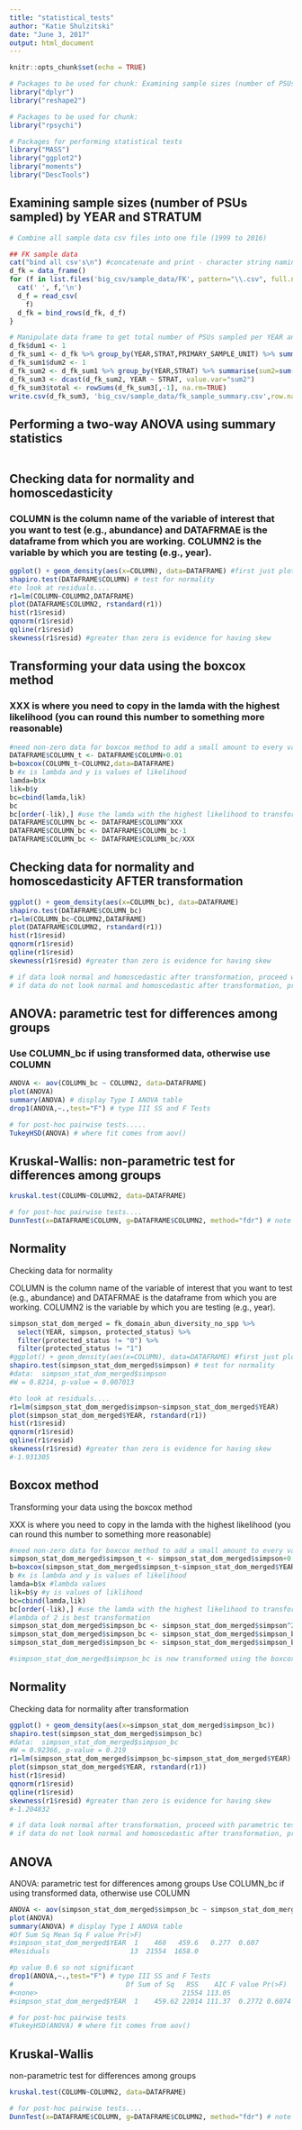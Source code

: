 ```yaml
---
title: "statistical_tests"
author: "Katie Shulzitski"
date: "June 3, 2017"
output: html_document
---
```


```r
knitr::opts_chunk$set(echo = TRUE)

# Packages to be used for chunk: Examining sample sizes (number of PSUs sampled) by YEAR and STRATUM
library("dplyr")
library("reshape2")

# Packages to be used for chunk: 
library("rpsychi")

# Packages for performing statistical tests
library("MASS")
library("ggplot2")
library("moments")
library("DescTools")

```

## Examining sample sizes (number of PSUs sampled) by YEAR and STRATUM

```r

# Combine all sample data csv files into one file (1999 to 2016)

## FK sample data
cat("bind all csv's\n") #concatenate and print - character string naming the file to print to
d_fk = data_frame()
for (f in list.files('big_csv/sample_data/FK', pattern="\\.csv", full.names=T)){
  cat(' ', f,'\n')
  d_f = read_csv(
    f) 
  d_fk = bind_rows(d_fk, d_f)
} 

# Manipulate data frame to get total number of PSUs sampled per YEAR and STRATUM and also get total PSUs sampled for each YEAR
d_fk$dum1 <- 1 
d_fk_sum1 <- d_fk %>% group_by(YEAR,STRAT,PRIMARY_SAMPLE_UNIT) %>% summarise(sum1=sum(dum1))
d_fk_sum1$dum2 <- 1
d_fk_sum2 <- d_fk_sum1 %>% group_by(YEAR,STRAT) %>% summarise(sum2=sum(dum2))
d_fk_sum3 <- dcast(d_fk_sum2, YEAR ~ STRAT, value.var="sum2")
d_fk_sum3$total <- rowSums(d_fk_sum3[,-1], na.rm=TRUE)
write.csv(d_fk_sum3, 'big_csv/sample_data/fk_sample_summary.csv',row.names=FALSE) # This file shows the breakdown of number of PSUs sampled by YEAR and STRATUM

```

## Performing a two-way ANOVA using summary statistics

```r

```

## Checking data for normality and homoscedasticity

### COLUMN is the column name of the variable of interest that you want to test (e.g., abundance) and DATAFRMAE is the dataframe from which you are working. COLUMN2 is the variable by which you are testing (e.g., year).

```r

ggplot() + geom_density(aes(x=COLUMN), data=DATAFRAME) #first just plot the data to see what your distribution looks like
shapiro.test(DATAFRAME$COLUMN) # test for normality
#to look at residuals....
r1=lm(COLUMN~COLUMN2,DATAFRAME) 
plot(DATAFRAME$COLUMN2, rstandard(r1))
hist(r1$resid)
qqnorm(r1$resid)
qqline(r1$resid)
skewness(r1$resid) #greater than zero is evidence for having skew

```

## Transforming your data using the boxcox method

### XXX is where you need to copy in the lamda with the highest likelihood (you can round this number to something more reasonable)

```r

#need non-zero data for boxcox method to add a small amount to every value
DATAFRAME$COLUMN_t <- DATAFRAME$COLUMN+0.01 
b=boxcox(COLUMN_t~COLUMN2,data=DATAFRAME)
b #x is lambda and y is values of likelihood
lamda=b$x
lik=b$y
bc=cbind(lamda,lik)
bc
bc[order(-lik),] #use the lamda with the highest likelihood to transform your data
DATAFRAME$COLUMN_bc <- DATAFRAME$COLUMN^XXX 
DATAFRAME$COLUMN_bc <- DATAFRAME$COLUMN_bc-1 
DATAFRAME$COLUMN_bc <- DATAFRAME$COLUMN_bc/XXX

```

## Checking data for normality and homoscedasticity AFTER transformation

```r

ggplot() + geom_density(aes(x=COLUMN_bc), data=DATAFRAME)
shapiro.test(DATAFRAME$COLUMN_bc)
r1=lm(COLUMN_bc~COLUMN2,DATAFRAME)
plot(DATAFRAME$COLUMN2, rstandard(r1))
hist(r1$resid)
qqnorm(r1$resid)
qqline(r1$resid)
skewness(r1$resid) #greater than zero is evidence for having skew

# if data look normal and homoscedastic after transformation, proceed with parametric test
# if data do not look normal and homoscedastic after transformation, proceed with non-parametric test

```

## ANOVA: parametric test for differences among groups

### Use COLUMN_bc if using transformed data, otherwise use COLUMN

```r

ANOVA <- aov(COLUMN_bc ~ COLUMN2, data=DATAFRAME) 
plot(ANOVA)
summary(ANOVA) # display Type I ANOVA table
drop1(ANOVA,~.,test="F") # type III SS and F Tests 

# for post-hoc pairwise tests.....
TukeyHSD(ANOVA) # where fit comes from aov()

```

## Kruskal-Wallis: non-parametric test for differences among groups

```r

kruskal.test(COLUMN~COLUMN2, data=DATAFRAME)

# for post-hoc pairwise tests....
DunnTest(x=DATAFRAME$COLUMN, g=DATAFRAME$COLUMN2, method="fdr") # note that these p-values are one-sided values; for two-sided p-values they need to be doubled

```


## Normality

Checking data for normality 

COLUMN is the column name of the variable of interest that you want to test (e.g., abundance) and DATAFRMAE is the dataframe from which you are working. COLUMN2 is the variable by which you are testing (e.g., year).

```r

simpson_stat_dom_merged = fk_domain_abun_diversity_no_spp %>%
  select(YEAR, simpson, protected_status) %>%
  filter(protected_status != "0") %>%
  filter(protected_status != "1") 
#ggplot() + geom_density(aes(x=COLUMN), data=DATAFRAME) #first just plot the data to see what your distribution looks like
shapiro.test(simpson_stat_dom_merged$simpson) # test for normality
#data:  simpson_stat_dom_merged$simpson
#W = 0.8214, p-value = 0.007013

#to look at residuals....
r1=lm(simpson_stat_dom_merged$simpson~simpson_stat_dom_merged$YEAR) 
plot(simpson_stat_dom_merged$YEAR, rstandard(r1))
hist(r1$resid)
qqnorm(r1$resid)
qqline(r1$resid)
skewness(r1$resid) #greater than zero is evidence for having skew
#-1.931305
```

## Boxcox method 

Transforming your data using the boxcox method

XXX is where you need to copy in the lamda with the highest likelihood (you can round this number to something more reasonable)

```r

#need non-zero data for boxcox method to add a small amount to every value
simpson_stat_dom_merged$simpson_t <- simpson_stat_dom_merged$simpson+0.01 
b=boxcox(simpson_stat_dom_merged$simpson_t~simpson_stat_dom_merged$YEAR)
b #x is lambda and y is values of likelihood
lamda=b$x #lambda values 
lik=b$y #y is values of liklihood 
bc=cbind(lamda,lik)
bc[order(-lik),] #use the lamda with the highest likelihood to transform your data
#lambda of 2 is best transformation 
simpson_stat_dom_merged$simpson_bc <- simpson_stat_dom_merged$simpson^2 
simpson_stat_dom_merged$simpson_bc <- simpson_stat_dom_merged$simpson_bc-1 
simpson_stat_dom_merged$simpson_bc <- simpson_stat_dom_merged$simpson_bc/2

#simpson_stat_dom_merged$simpson_bc is now transformed using the boxcox method 
```

## Normality 

Checking data for normality after transformation

```r

ggplot() + geom_density(aes(x=simpson_stat_dom_merged$simpson_bc))
shapiro.test(simpson_stat_dom_merged$simpson_bc)
#data:  simpson_stat_dom_merged$simpson_bc
#W = 0.92366, p-value = 0.219
r1=lm(simpson_stat_dom_merged$simpson_bc~simpson_stat_dom_merged$YEAR)
plot(simpson_stat_dom_merged$YEAR, rstandard(r1))
hist(r1$resid)
qqnorm(r1$resid)
qqline(r1$resid)
skewness(r1$resid) #greater than zero is evidence for having skew
#-1.204832

# if data look normal after transformation, proceed with parametric test
# if data do not look normal and homoscedastic after transformation, proceed with non-parametric test

```

## ANOVA

ANOVA: parametric test for differences among groups
Use COLUMN_bc if using transformed data, otherwise use COLUMN

```r

ANOVA <- aov(simpson_stat_dom_merged$simpson_bc ~ simpson_stat_dom_merged$YEAR) 
plot(ANOVA)
summary(ANOVA) # display Type I ANOVA table
#Df Sum Sq Mean Sq F value Pr(>F)
#simpson_stat_dom_merged$YEAR  1    460   459.6   0.277  0.607
#Residuals                    13  21554  1658.0 

#p value 0.6 so not significant 
drop1(ANOVA,~.,test="F") # type III SS and F Tests 
#                            Df Sum of Sq   RSS    AIC F value Pr(>F)
#<none>                                    21554 113.05               
#simpson_stat_dom_merged$YEAR  1    459.62 22014 111.37  0.2772 0.6074

# for post-hoc pairwise tests
#TukeyHSD(ANOVA) # where fit comes from aov()

```

## Kruskal-Wallis
non-parametric test for differences among groups

```r

kruskal.test(COLUMN~COLUMN2, data=DATAFRAME)

# for post-hoc pairwise tests....
DunnTest(x=DATAFRAME$COLUMN, g=DATAFRAME$COLUMN2, method="fdr") # note that these p-values are one-sided values; for two-sided p-values they need to be doubled

```
